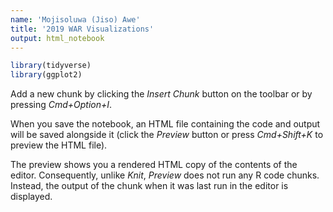 ```yaml
---
name: 'Mojisoluwa (Jiso) Awe'
title: '2019 WAR Visualizations'
output: html_notebook
---
```


```r
library(tidyverse)
library(ggplot2)
```

Add a new chunk by clicking the *Insert Chunk* button on the toolbar or by pressing *Cmd+Option+I*.

When you save the notebook, an HTML file containing the code and output will be saved alongside it (click the *Preview* button or press *Cmd+Shift+K* to preview the HTML file). 

The preview shows you a rendered HTML copy of the contents of the editor. Consequently, unlike *Knit*, *Preview* does not run any R code chunks. Instead, the output of the chunk when it was last run in the editor is displayed.


